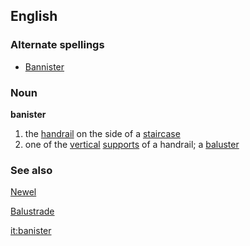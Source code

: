 ==English==
===Alternate spellings===
* [[Bannister]]

===Noun===
'''banister'''
# the [[handrail]] on the side of a [[staircase]]
# one of the [[vertical]] [[support]]s of a handrail; a [[baluster]]


===See also===
[[Newel]]

[[Balustrade]]

[[it:banister]]